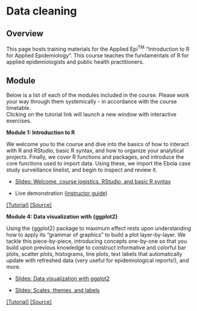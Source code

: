 
# Data cleaning {} 

<!-- ======================================================= -->
## Overview {  }

This page hosts training materials for the Applied Epi^TM^ “Introduction to R for Applied Epidemiology”. 
This course teaches the fundamentals of R for applied epidemiologists and public health practitioners.


<!-- ======================================================= -->
## Module {  }  

Below is a list of each of the modules included in the course. Please work your way through them systemically - in accordance with the course timetable.  
Clicking on the tutorial link will launch a new window with interactive exercises. 


::: {.tutorial}
**Module 1: Introduction to R**

We welcome you to the course and dive into the basics of how to interact with R and RStudio, basic R syntax, and how to organize your analytical projects. Finally, we cover R functions and packages, and introduce the core functions used to import data. Using these, we import the Ebola case study surveillance linelist, and begin to inspect and review it.  

- [Slides: Welcome, course logistics, RStudio, and basic R syntax](https://appliedepi.github.io/intro_course/modules/module_1/slides/course_introduction/slides_course_introduction.html)  

- Live demonstration ([instructor guide](https://appliedepi.github.io/intro_course/modules/module_1/guides/rstudio_tour.html))  

[[Tutorial]](https://aspina.shinyapps.io/basics/) [[Source]](https://github.com/appliedepi/introexercises/tree/master/inst/tutorials/basics)
:::

::: {.tutorial}
**Module 4: Data visualization with {ggplot2}**

Using the {ggplot2} package to maximum effect rests upon understanding how to apply its "grammar of graphics" to build a plot layer-by-layer. We tackle this piece-by-piece, introducing concepts one-by-one so that you build upon previous knowledge to construct informative and colorful bar plots, scatter plots, histograms, line plots, text labels that automatically update with refreshed data (very useful for epidemiological reports!), and more.  

- [Slides: Data visualization with ggplot2](https://appliedepi.github.io/intro_course/modules/module_4/slides/slides_ggplot_basics/slides_ggplot_basics.html)  

- [Slides: Scales, themes, and labels](https://appliedepi.github.io/intro_course/modules/module_4/slides/slides_ggplot_scales_labels/slides_ggplot_scales_labels.html)  
  

[[Tutorial]]( https://aspina.shinyapps.io/ggplot_basics/) [[Source]](https://github.com/appliedepi/introexercises/tree/master/inst/tutorials/ggplot_basics)
:::
